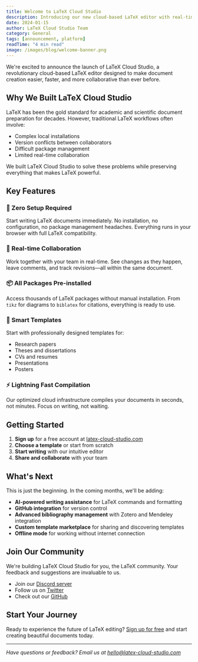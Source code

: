 ```yaml
---
title: Welcome to LaTeX Cloud Studio
description: Introducing our new cloud-based LaTeX editor with real-time collaboration and powerful features
date: 2024-01-15
author: LaTeX Cloud Studio Team
category: General
tags: [announcement, platform]
readTime: "4 min read"
image: /images/blog/welcome-banner.png
---
```


We're excited to announce the launch of LaTeX Cloud Studio, a revolutionary cloud-based LaTeX editor designed to make document creation easier, faster, and more collaborative than ever before.

## Why We Built LaTeX Cloud Studio

LaTeX has been the gold standard for academic and scientific document preparation for decades. However, traditional LaTeX workflows often involve:

- Complex local installations
- Version conflicts between collaborators
- Difficult package management
- Limited real-time collaboration

We built LaTeX Cloud Studio to solve these problems while preserving everything that makes LaTeX powerful.

## Key Features

### 🚀 Zero Setup Required

Start writing LaTeX documents immediately. No installation, no configuration, no package management headaches. Everything runs in your browser with full LaTeX compatibility.

### 👥 Real-time Collaboration

Work together with your team in real-time. See changes as they happen, leave comments, and track revisions—all within the same document.

### 📦 All Packages Pre-installed

Access thousands of LaTeX packages without manual installation. From `tikz` for diagrams to `biblatex` for citations, everything is ready to use.

### 🎨 Smart Templates

Start with professionally designed templates for:
- Research papers
- Theses and dissertations
- CVs and resumes
- Presentations
- Posters

### ⚡ Lightning Fast Compilation

Our optimized cloud infrastructure compiles your documents in seconds, not minutes. Focus on writing, not waiting.

## Getting Started

1. **Sign up** for a free account at [latex-cloud-studio.com](https://latex-cloud-studio.com)
2. **Choose a template** or start from scratch
3. **Start writing** with our intuitive editor
4. **Share and collaborate** with your team

## What's Next

This is just the beginning. In the coming months, we'll be adding:

- **AI-powered writing assistance** for LaTeX commands and formatting
- **GitHub integration** for version control
- **Advanced bibliography management** with Zotero and Mendeley integration
- **Custom template marketplace** for sharing and discovering templates
- **Offline mode** for working without internet connection

## Join Our Community

We're building LaTeX Cloud Studio for you, the LaTeX community. Your feedback and suggestions are invaluable to us.

- Join our [Discord server](https://discord.gg/latex-cloud-studio)
- Follow us on [Twitter](https://twitter.com/latexcloudstudio)
- Check out our [GitHub](https://github.com/latex-cloud-studio)

## Start Your Journey

Ready to experience the future of LaTeX editing? [Sign up for free](https://latex-cloud-studio.com/signup) and start creating beautiful documents today.

---

*Have questions or feedback? Email us at hello@latex-cloud-studio.com*